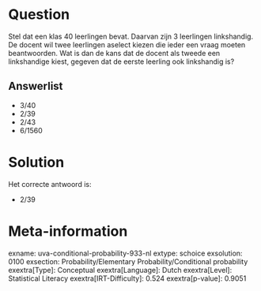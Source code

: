 Question
========

Stel dat een klas 40 leerlingen bevat. Daarvan zijn 3 leerlingen
linkshandig. De docent wil twee leerlingen aselect kiezen die ieder een
vraag moeten beantwoorden. Wat is dan de kans dat de docent als tweede
een linkshandige kiest, gegeven dat de eerste leerling ook linkshandig
is?

Answerlist
----------

* 3/40
* 2/39
* 2/43
* 6/1560

Solution
========

Het correcte antwoord is: 

* 2/39

Meta-information
================
exname: uva-conditional-probability-933-nl
extype: schoice
exsolution: 0100
exsection: Probability/Elementary Probability/Conditional probability
exextra[Type]: Conceptual
exextra[Language]: Dutch
exextra[Level]: Statistical Literacy
exextra[IRT-Difficulty]: 0.524
exextra[p-value]: 0.9051
